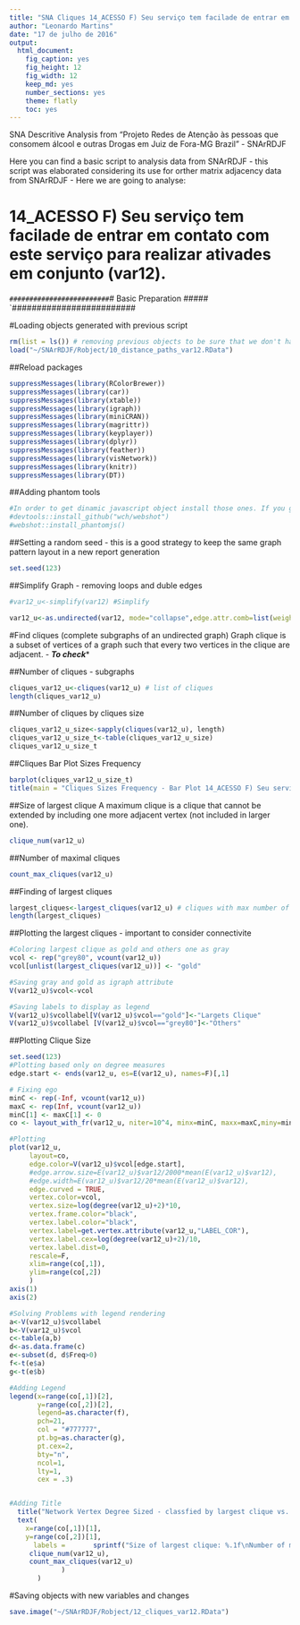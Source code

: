 ```yaml
---
title: "SNA Cliques 14_ACESSO F) Seu serviço tem facilade de entrar em contato com este serviço para realizar ativades em conjunto (var12)."
author: "Leonardo Martins"
date: "17 de julho de 2016"
output: 
  html_document: 
    fig_caption: yes
    fig_height: 12
    fig_width: 12
    keep_md: yes
    number_sections: yes
    theme: flatly
    toc: yes
---
```

SNA Descritive Analysis from "Projeto Redes de Atenção às pessoas que consomem álcool e outras Drogas em Juiz de Fora-MG   Brazil"  - SNArRDJF

Here you can find a basic script to analysis data from SNArRDJF - this script was elaborated considering its use for orther matrix adjacency data from SNArRDJF - Here we are going to analyse:

# 14_ACESSO F) Seu serviço tem facilade de entrar em contato com este serviço para realizar ativades em conjunto (var12).

`#########################
`# Basic Preparation #####
`#########################

#Loading objects generated with previous script 
```r
rm(list = ls()) # removing previous objects to be sure that we don't have objects conflicts name
load("~/SNArRDJF/Robject/10_distance_paths_var12.RData")
```
##Reload packages
```r
suppressMessages(library(RColorBrewer))
suppressMessages(library(car))
suppressMessages(library(xtable))
suppressMessages(library(igraph))
suppressMessages(library(miniCRAN))
suppressMessages(library(magrittr))
suppressMessages(library(keyplayer))
suppressMessages(library(dplyr))
suppressMessages(library(feather))
suppressMessages(library(visNetwork))
suppressMessages(library(knitr))
suppressMessages(library(DT))
```
##Adding phantom tools
```r
#In order to get dinamic javascript object install those ones. If you get problems installing go to Stackoverflow.com and type your error to discover what to do. In some cases the libraries need to be intalled in outside R libs.
#devtools::install_github("wch/webshot")
#webshot::install_phantomjs()
```
##Setting a random seed - this is a good strategy to keep the same graph pattern layout in a new report generation
```r
set.seed(123)
```

##Simplify Graph - removing loops and duble edges 
```r
#var12_u<-simplify(var12) #Simplify

var12_u<-as.undirected(var12, mode="collapse",edge.attr.comb=list(weight="mean","ignore"))
```

#Find cliques (complete subgraphs of an undirected graph)
Graph clique is a subset of vertices of a graph such that every two vertices in the clique are adjacent. - ***To check****

##Number of cliques - subgraphs
```r
cliques_var12_u<-cliques(var12_u) # list of cliques 
length(cliques_var12_u)
```
##Number of cliques by cliques size
```r
cliques_var12_u_size<-sapply(cliques(var12_u), length) 
cliques_var12_u_size_t<-table(cliques_var12_u_size)
cliques_var12_u_size_t
```

##Cliques Bar Plot Sizes Frequency
```r
barplot(cliques_var12_u_size_t)
title(main = "Cliques Sizes Frequency - Bar Plot 14_ACESSO F) Seu serviço tem facilade de entrar em contato com este serviço para realizar ativades em conjunto (var12).", font.main = 4)
```

##Size of largest clique 
A maximum clique is a clique that cannot be extended by including one more adjacent vertex (not included in larger one). 
```r
clique_num(var12_u)
```
##Number of maximal cliques
```r
count_max_cliques(var12_u)
```
##Finding of largest cliques
```r
largest_cliques<-largest_cliques(var12_u) # cliques with max number of nodes
length(largest_cliques)
```

##Plotting the largest cliques - important to consider connectivite 
```r
#Coloring largest clique as gold and others one as gray
vcol <- rep("grey80", vcount(var12_u))
vcol[unlist(largest_cliques(var12_u))] <- "gold"

#Saving gray and gold as igraph attribute
V(var12_u)$vcol<-vcol

#Saving labels to display as legend
V(var12_u)$vcollabel[V(var12_u)$vcol=="gold"]<-"Largets Clique"
V(var12_u)$vcollabel [V(var12_u)$vcol=="grey80"]<-"Others"
```
##Plotting Clique Size
```r
set.seed(123)
#Plotting based only on degree measures 
edge.start <- ends(var12_u, es=E(var12_u), names=F)[,1]

# Fixing ego
minC <- rep(-Inf, vcount(var12_u))
maxC <- rep(Inf, vcount(var12_u))
minC[1] <- maxC[1] <- 0
co <- layout_with_fr(var12_u, niter=10^4, minx=minC, maxx=maxC,miny=minC, maxy=maxC, weights=E(var12_u)$var12)

#Plotting
plot(var12_u, 
     layout=co,
     edge.color=V(var12_u)$vcol[edge.start],
     #edge.arrow.size=E(var12_u)$var12/2000*mean(E(var12_u)$var12),
     #edge.width=E(var12_u)$var12/20*mean(E(var12_u)$var12),
     edge.curved = TRUE,
     vertex.color=vcol,
     vertex.size=log(degree(var12_u)+2)*10,
     vertex.frame.color="black",
     vertex.label.color="black",
     vertex.label=get.vertex.attribute(var12_u,"LABEL_COR"),
     vertex.label.cex=log(degree(var12_u)+2)/10,
     vertex.label.dist=0,
     rescale=F,
     xlim=range(co[,1]), 
     ylim=range(co[,2])
     )
axis(1)
axis(2)

#Solving Problems with legend rendering 
a<-V(var12_u)$vcollabel
b<-V(var12_u)$vcol
c<-table(a,b)
d<-as.data.frame(c)
e<-subset(d, d$Freq>0)
f<-t(e$a)
g<-t(e$b)

#Adding Legend
legend(x=range(co[,1])[2], 
       y=range(co[,2])[2],
       legend=as.character(f),
       pch=21,
       col = "#777777", 
       pt.bg=as.character(g),
       pt.cex=2,
       bty="n", 
       ncol=1,
       lty=1,
       cex = .3)


#Adding Title
  title("Network Vertex Degree Sized - classfied by largest clique vs. others", sub = "Source: from authors ")  
  text( 
    x=range(co[,1])[1],
    y=range(co[,2])[1], 
      labels =       sprintf("Size of largest clique: %.1f\nNumber of maximal cliques: %.1f",
     clique_num(var12_u), 
     count_max_cliques(var12_u)
             )
       )
```
#Saving objects with new variables and changes
```r
save.image("~/SNArRDJF/Robject/12_cliques_var12.RData") 
```


